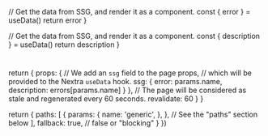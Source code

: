 
  // Get the data from SSG, and render it as a component.
  const { error } = useData()
  return error
}


  // Get the data from SSG, and render it as a component.
  const { description } = useData()
  return description
}


# <ErrorName />

<ErrorDescription/>

  return {
      props: {
        // We add an `ssg` field to the page props,
        // which will be provided to the Nextra `useData` hook.
        ssg: {
          error: params.name,
          description: errors[params.name]
        }
      },
      // The page will be considered as stale and regenerated every 60 seconds.
      revalidate: 60
  }
}


  return {
    paths: [
      {
        params: {
          name: 'generic',
        },
      }, // See the "paths" section below
    ],
    fallback: true, // false or "blocking"
  }
}) 